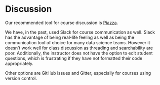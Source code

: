 # Discussion {#discussion}

Our recommended tool for course discussion is [Piazza](http://piazza.com/).

We have, in the past, used Slack for course communication as well. Slack has the advantage of being real-life feeling as well as being the communication tool of choice for many data science teams. However it doesn't work well for class discussion as threading and searchability are poor. Additionally, the instructor does not have the option to edit student questions, which is frustrating if they have not formatted their code appropriately.

Other options are GitHub issues and Gitter, especially for courses using version control.
